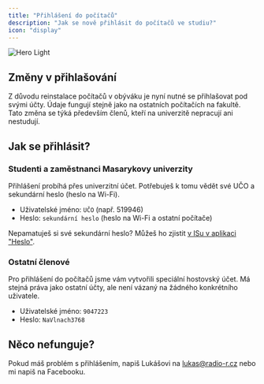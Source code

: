 ```yaml
---
title: "Přihlášení do počítačů"
description: "Jak se nově přihlásit do počítačů ve studiu?"
icon: "display"
---
```


<img
  className="block"
  src="/images/pocitace.png"
  alt="Hero Light"
/>

## Změny v přihlašování

Z důvodu reinstalace počítačů v obýváku je nyní nutné se přihlašovat pod svými účty.
Údaje fungují stejně jako na ostatních počítačích na fakultě. Tato změna se týká především členů, kteří na
univerzitě nepracují ani nestudují.

## Jak se přihlásit?

### Studenti a zaměstnanci Masarykovy univerzity

Přihlášení probíhá přes univerzitní účet. Potřebuješ k tomu vědět své UČO a sekundární heslo (heslo na Wi-Fi).

- Uživatelské jméno: `UČO` (např. 519946)
- Heslo: `sekundární heslo` (heslo na Wi-Fi a ostatní počítače)

Nepamatuješ si své sekundární heslo? Můžeš ho zjistit [v ISu v aplikaci "Heslo"](https://is.muni.cz/auth/system/heslo/sekundarni_zjisteni).

### Ostatní členové

Pro přihlášení do počítačů jsme vám vytvořili speciální hostovský účet. Má stejná práva jako ostatní účty,
ale není vázaný na žádného konkrétního uživatele.

- Uživatelské jméno: `9047223`
- Heslo: `NaVlnach3768`

## Něco nefunguje?

Pokud máš problém s přihlášením, napiš Lukášovi na [lukas@radio-r.cz](mailto:lukas@radio-r.cz) nebo mi napiš na Facebooku.